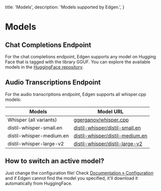   title: 'Models',
  description: 'Models supported by Edgen.',
}

# Models

## Chat Completions Endpoint
For the chat completions endpoint, Edgen supports any model on Hugging Face that is tagged with the library GGUF. You can explore the available models in the [HuggingFace repository](https://huggingface.co/models?library=gguf).

## Audio Transcriptions Endpoint
For the audio transcriptions endpoint, Edgen supports all whisper.cpp models:

| Models | Model URL |
|------------|-----------|
| Whisper (all variants)    | [ggerganov/whisper.cpp](https://huggingface.co/ggerganov/whisper.cpp) |
| distil-whisper-small.en      | [distil-whisper/distil-small.en](https://huggingface.co/distil-whisper/distil-small.en/resolve/main/ggml-distil-small.en.bin) |
| distil-whisper-medium.en     | [distil-whisper/distil-medium.en](https://huggingface.co/distil-whisper/distil-medium.en/resolve/main/ggml-medium-32-2.en.bin) |
| distil-whisper-large-v2   | [distil-whisper/distil-large-v2](https://huggingface.co/distil-whisper/distil-large-v2/resolve/main/ggml-large-32-2.en.bin) |

## How to switch an active model?
Just change the configuration file! Check [Documentation &raquo; Configuration](/documentation/configuration) and if Edgen cannot find the model you specified, it'll download it automatically from HuggingFace.
